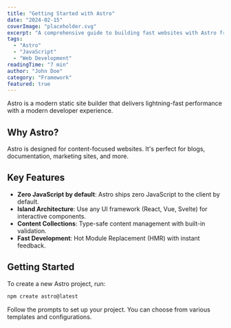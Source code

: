 ```yaml
---
title: "Getting Started with Astro"
date: "2024-02-15"
coverImage: "placeholder.svg"
excerpt: "A comprehensive guide to building fast websites with Astro framework."
tags:
  - "Astro"
  - "JavaScript"
  - "Web Development"
readingTime: "7 min"
author: "John Doe"
category: "Framework"
featured: true
---
```


Astro is a modern static site builder that delivers lightning-fast performance with a modern developer experience.

## Why Astro?

Astro is designed for content-focused websites. It's perfect for blogs, documentation, marketing sites, and more.

## Key Features

- **Zero JavaScript by default**: Astro ships zero JavaScript to the client by default.
- **Island Architecture**: Use any UI framework (React, Vue, Svelte) for interactive components.
- **Content Collections**: Type-safe content management with built-in validation.
- **Fast Development**: Hot Module Replacement (HMR) with instant feedback.

## Getting Started

To create a new Astro project, run:

```sh
npm create astro@latest
```

Follow the prompts to set up your project. You can choose from various templates and configurations. 